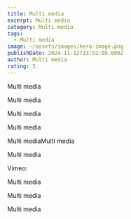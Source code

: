 ```yaml
---
title: Multi media
excerpt: Multi media
category: Multi media
tags:
  - Multi media
image: ~/assets/images/hero-image.png
publishDate: 2024-11-12T13:52:00.000Z
author: Multi media
rating: 5
---
```


Multi media

Multi media

Multi media

<YouTube id="U2aVT7PEl7g" />

Multi media

Multi mediaMulti media

Multi media

Vimeo:

<Vimeo id="1026795746" />

Multi media

Multi media

Multi media
